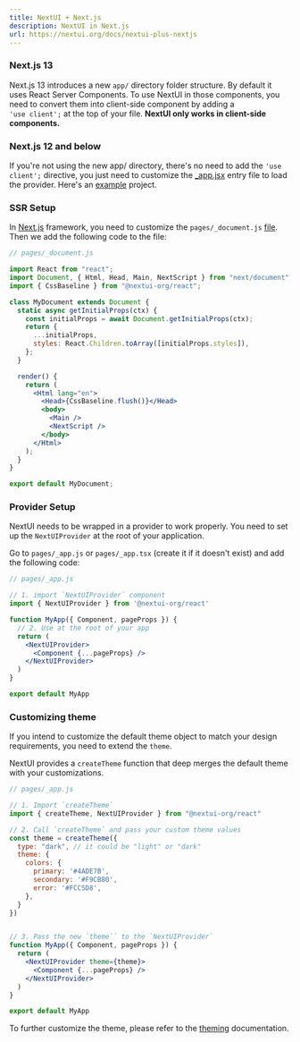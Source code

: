 ```yaml
---
title: NextUI + Next.js
description: NextUI in Next.js
url: https://nextui.org/docs/nextui-plus-nextjs
---
```


### Next.js 13

Next.js 13 introduces a new `app/` directory folder structure. By default it uses React Server Components. To use NextUI in those components, you need to convert them into client-side component by adding a <br/> `'use client';` at the top of your file. 
**NextUI only works in client-side components.**

<Spacer y={2}/>

<CarbonAd />

<Spacer y={2}/>


### Next.js 12 and below

If you're not using the new app/ directory, there's no need to add the `'use client';` directive, you just need to customize the <a target="_blank" rel="nofollow" href="https://nextjs.org/docs/advanced-features/custom-app">\_app.jsx</a> entry file to load the provider. Here's an <a target="_blank" rel="nofollow" href="https://github.com/nextui-org/nextui/tree/main/examples/create-next-app">example</a> project.


<Spacer y={2} />


### SSR Setup

In <a target="_blank" rel="nofollow" href="https://nextjs.org">Next.js</a> framework, you need to customize the `pages/_document.js` <a target="_blank" href="https://nextjs.org/docs/advanced-features/custom-document" rel="nofollow">file</a>. Then we add the following code to the file:

```jsx
// pages/_document.js

import React from "react";
import Document, { Html, Head, Main, NextScript } from "next/document";
import { CssBaseline } from "@nextui-org/react";

class MyDocument extends Document {
  static async getInitialProps(ctx) {
    const initialProps = await Document.getInitialProps(ctx);
    return {
      ...initialProps,
      styles: React.Children.toArray([initialProps.styles]),
    };
  }

  render() {
    return (
      <Html lang="en">
        <Head>{CssBaseline.flush()}</Head>
        <body>
          <Main />
          <NextScript />
        </body>
      </Html>
    );
  }
}

export default MyDocument;
```

<Spacer y={1}/>

### Provider Setup

NextUI needs to be wrapped in a provider to work properly. You need to set up the `NextUIProvider` at the root of your application.

Go to `pages/_app.js` or `pages/_app.tsx` (create it if it doesn't exist) and add the following code:

```jsx
// pages/_app.js

// 1. import `NextUIProvider` component
import { NextUIProvider } from '@nextui-org/react'

function MyApp({ Component, pageProps }) {
  // 2. Use at the root of your app
  return (
    <NextUIProvider>
      <Component {...pageProps} />
    </NextUIProvider>
  )
}

export default MyApp
```


### Customizing theme

If you intend to customize the default theme object to match your design requirements, you need to extend the `theme`.

NextUI provides a `createTheme` function that deep merges the default theme with your customizations.


```jsx
// pages/_app.js

// 1. Import `createTheme`
import { createTheme, NextUIProvider } from "@nextui-org/react"

// 2. Call `createTheme` and pass your custom theme values
const theme = createTheme({
  type: "dark", // it could be "light" or "dark"
  theme: {
    colors: {
      primary: '#4ADE7B',
      secondary: '#F9CB80',
      error: '#FCC5D8',
    },
  }
})


// 3. Pass the new `theme`` to the `NextUIProvider`
function MyApp({ Component, pageProps }) {
  return (
    <NextUIProvider theme={theme}>
      <Component {...pageProps} />
    </NextUIProvider>
  )
}

export default MyApp
```

To further customize the theme, please refer to the <a target="_blank" rel="nofollow" href="https://nextui.org/docs/theme/customize-theme">theming</a> documentation.
